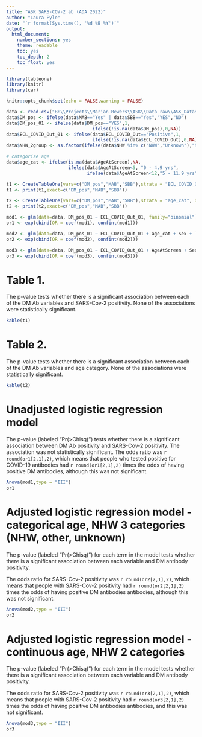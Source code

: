 ```yaml
---
title: "ASK SARS-COV-2 ab (ADA 2022)"
author: "Laura Pyle"
date: "`r format(Sys.time(), '%d %B %Y')`"
output:
  html_document:
    number_sections: yes
    theme: readable
    toc: yes
    toc_depth: 2
    toc_float: yes
---
```


```r
library(tableone)
library(knitr)
library(car)

knitr::opts_chunk$set(echo = FALSE,warning = FALSE)

data <- read.csv("B:\\Projects\\Marian Rewers\\ASK\\Data raw\\ASK_Dataset_Abstract_CovidScreening_2022-01-07.csv",na.strings = c("NA",""," "))
data$DM_pos <- ifelse(data$MAB=="Yes" | data$SBB=="Yes","YES","NO")
data$DM_pos_01 <- ifelse(data$DM_pos=="YES",1,
                                ifelse(!is.na(data$DM_pos),0,NA))
data$ECL_COVID_Out_01 <- ifelse(data$ECL_COVID_Out=="Positive",1,
                                ifelse(!is.na(data$ECL_COVID_Out),0,NA))
data$NHW_2group <- as.factor(ifelse(data$NHW %in% c("NHW","Unknown"),"NHW","Not NHW"))

# categorize age
data$age_cat <- ifelse(is.na(data$AgeAtScreen),NA,
                       ifelse(data$AgeAtScreen<5, "0 - 4.9 yrs",
                              ifelse(data$AgeAtScreen<12,"5 - 11.9 yrs", "12+ yrs")))

t1 <- CreateTableOne(vars=c("DM_pos","MAB","SBB"),strata = "ECL_COVID_Out", data=data)
t1 <- print(t1,exact=c("DM_pos","MAB","SBB"))

t2 <- CreateTableOne(vars=c("DM_pos","MAB","SBB"),strata = "age_cat", data=data)
t2 <- print(t2,exact=c("DM_pos","MAB","SBB"))

mod1 <- glm(data=data, DM_pos_01 ~ ECL_COVID_Out_01, family="binomial")
or1 <- exp(cbind(OR = coef(mod1), confint(mod1)))

mod2 <- glm(data=data, DM_pos_01 ~ ECL_COVID_Out_01 + age_cat + Sex + T1D_Fam + NHW, family="binomial")
or2 <- exp(cbind(OR = coef(mod2), confint(mod2)))

mod3 <- glm(data=data, DM_pos_01 ~ ECL_COVID_Out_01 + AgeAtScreen + Sex + T1D_Fam + NHW_2group, family="binomial")
or3 <- exp(cbind(OR = coef(mod3), confint(mod3)))

```

# Table 1.  

The p-value tests whether there is a significant association between each of the DM Ab variables and SARS-Cov-2 positivity.  None of the associations were statistically significant.

```r
kable(t1)
```

# Table 2.  

The p-value tests whether there is a significant association between each of the DM Ab variables and age category.  None of the associations were statistically significant.

```r
kable(t2)
```

# Unadjusted logistic regression model

The p-value (labeled "Pr(>Chisq)") tests whether there is a significant association between DM Ab positivity and SARS-Cov-2 positivity.  The association was not statistically significant.  The odds ratio was `r round(or1[2,1],2)`, which means that people who tested positive for COVID-19 antibodies had `r round(or1[2,1],2)` times the odds of having positive DM antibodies, although this was not significant.


```r
Anova(mod1,type = "III")
or1
```

# Adjusted logistic regression model - categorical age, NHW 3 categories (NHW, other, unknown)

The p-value (labeled "Pr(>Chisq)") for each term in the model tests whether there is a significant association between each variable and DM antibody positivity.  

The odds ratio for SARS-Cov-2 positivity was `r round(or2[2,1],2)`, which means that people with SARS-Cov-2 positivity had `r round(or2[2,1],2)` times the odds of having positive DM antibodies antibodies, although this was not significant.

```r
Anova(mod2,type = "III")
or2
```

# Adjusted logistic regression model - continuous age, NHW 2 categories 

The p-value (labeled "Pr(>Chisq)") for each term in the model tests whether there is a significant association between each variable and DM antibody positivity.  

The odds ratio for SARS-Cov-2 positivity was `r round(or3[2,1],2)`, which means that people with SARS-Cov-2 positivity had `r round(or3[2,1],2)` times the odds of having positive DM antibodies antibodies, and this was not significant.

```r
Anova(mod3,type = "III")
or3
```

